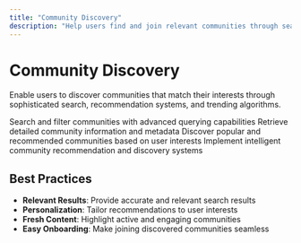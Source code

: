 ```yaml
---
title: "Community Discovery"
description: "Help users find and join relevant communities through search, recommendations, and trending algorithms"
---
```


# Community Discovery

Enable users to discover communities that match their interests through sophisticated search, recommendation systems, and trending algorithms.

<CardGroup cols={2}>
  <Card title="Query Communities" icon="search" href="query-communities">
    Search and filter communities with advanced querying capabilities
  </Card>
  <Card title="Get Community" icon="eye" href="get-community">
    Retrieve detailed community information and metadata
  </Card>
  <Card title="Trending Communities" icon="trending-up" href="trending-and-recommended-communities">
    Discover popular and recommended communities based on user interests
  </Card>
  <Card title="Discovery Algorithms" icon="brain" href="discovery-algorithms">
    Implement intelligent community recommendation and discovery systems
  </Card>
</CardGroup>

## Best Practices

- **Relevant Results**: Provide accurate and relevant search results
- **Personalization**: Tailor recommendations to user interests
- **Fresh Content**: Highlight active and engaging communities
- **Easy Onboarding**: Make joining discovered communities seamless
